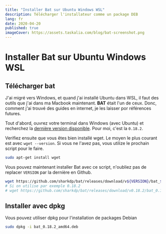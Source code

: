 ```yaml
---
title: "Installer Bat sur Ubuntu Windows WSL"
description: Télécharger l'installateur comme un package DEB
lang: fr
date: 2020-04-20
published: true
imageCover: https://assets.taskalia.com/blog/bat-screenshot.png
---
```


# Installer Bat sur Ubuntu Windows WSL

## Télécharger bat

J'ai migré vers Windows, et quand j'ai installé Ubuntu dans WSL, il faut des outils que j'ai dans ma Macbook maintenant. **BAT** était l'un de ceux. Donc, comment j'ai trouvé des guides en internet, je les laisser por références futures.

Tout d'abord, ouvrez votre terminal dans Windows (avec Ubuntu) et recherchez la [dernière version disponible](https://github.com/sharkdp/bat/releases). Pour moi, c'est la `0.18.2`.

Verifiez ensuite que vous êtes bien installé wget. Le moyen le plus courant est avec `wget --version`. Si vous ne l'avez pas, vous utilize le prochain script pour le faire.

```bash
sudo apt-get install wget
```

Vous pouvez maintenant installer Bat avec ce script, n'oubliez pas de replacer `VERSION` par la dernière en Github.

```bash
wget https://github.com/sharkdp/bat/releases/download/v${VERSION}/bat_${VERSION}_amd64.deb
# Si on utilise par exemple 0.18.2
# wget https://github.com/sharkdp/bat/releases/download/v0.18.2/bat_0.18.2_amd64.deb
```

## Installer avec dpkg

Vous pouvez utiliser dpkg pour l'installation de packages Debian

```bash
sudo dpkg -i bat_0.18.2_amd64.deb
```
